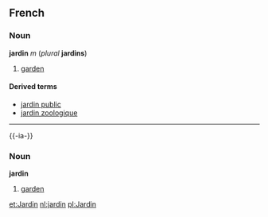==French==
===Noun===
'''jardin''' ''m'' (''plural'' '''jardins''')

#[[garden]]

====Derived terms====
*[[jardin public]]
*[[jardin zoologique]]

----
{{-ia-}}
===Noun===
'''jardin'''

#[[garden]]

[[et:Jardin]]
[[nl:jardin]]
[[pl:Jardin]]